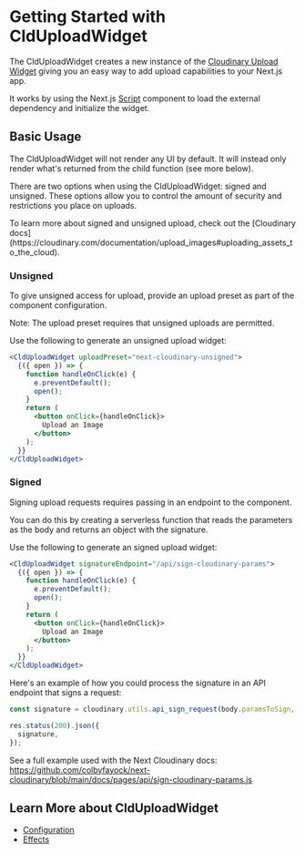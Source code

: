 

<Head>
  <title>CldUploadWidget - Next Cloudinary</title>
  <meta name="og:title" content="Getting Started with CldUploadWidget - Next Cloudinary" />
  <meta name="og:url" content={`https://next-cloudinary.spacejelly.dev/components/clduploadwidget/basic-usage`} />
</Head>

<OgImage
  title="CldUploadWidget"
  twitterTitle="Getting Started with CldUploadWidget"
/>

# Getting Started with CldUploadWidget

The CldUploadWidget creates a new instance of the [Cloudinary Upload Widget](https://cloudinary.com/documentation/upload_widget) giving you an easy way to add upload capabilities to your Next.js app.

It works by using the Next.js [Script](https://nextjs.org/docs/api-reference/next/script) component to load the external dependency and initialize the widget.

## Basic Usage

The CldUploadWidget will not render any UI by default. It will instead only render what's returned from the child function (see more below).

There are two options when using the CldUploadWidget: signed and unsigned. These options allow you to control the amount of security and restrictions you place on uploads.

<Callout emoji={false}>
  To learn more about signed and unsigned upload, check out the [Cloudinary docs](https://cloudinary.com/documentation/upload_images#uploading_assets_to_the_cloud).
</Callout>

### Unsigned

To give unsigned access for upload, provide an upload preset as part of the component configuration.

<Callout emoji={false}>
  Note: The upload preset requires that unsigned uploads are permitted.
</Callout>

Use the following to generate an unsigned upload widget:

```jsx
<CldUploadWidget uploadPreset="next-cloudinary-unsigned">
  {({ open }) => {
    function handleOnClick(e) {
      e.preventDefault();
      open();
    }
    return (
      <button onClick={handleOnClick}>
        Upload an Image
      </button>
    );
  }}
</CldUploadWidget>
```

### Signed

Signing upload requests requires passing in an endpoint to the component.

You can do this by creating a serverless function that reads the parameters as the body and returns an object with the signature.

Use the following to generate an signed upload widget:

```jsx
<CldUploadWidget signatureEndpoint="/api/sign-cloudinary-params">
  {({ open }) => {
    function handleOnClick(e) {
      e.preventDefault();
      open();
    }
    return (
      <button onClick={handleOnClick}>
        Upload an Image
      </button>
    );
  }}
</CldUploadWidget>
```

Here's an example of how you could process the signature in an API endpoint that signs a request:

```js
const signature = cloudinary.utils.api_sign_request(body.paramsToSign, process.env.CLOUDINARY_API_SECRET);

res.status(200).json({
  signature,
});
```

See a full example used with the Next Cloudinary docs: https://github.com/colbyfayock/next-cloudinary/blob/main/docs/pages/api/sign-cloudinary-params.js

## Learn More about CldUploadWidget
* [Configuration](/components/clduploadwidget/configuration)
* [Effects](/components/clduploadwidget/effects)